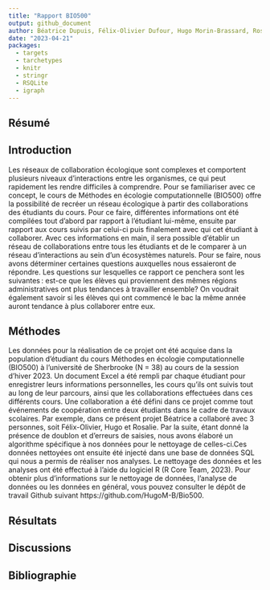 ```yaml
---
title: "Rapport BIO500"
output: github_document
author: Béatrice Dupuis, Félix-Olivier Dufour, Hugo Morin-Brassard, Rosalie Gagnon <br>
date: "2023-04-21" 
packages:
  - targets
  - tarchetypes
  - knitr
  - stringr
  - RSQLite
  - igraph
---
```



## Résumé 

## Introduction 

Les réseaux de collaboration écologique sont complexes et comportent plusieurs niveaux d’interactions entre les organismes, ce qui peut rapidement les rendre difficiles à comprendre. Pour se familiariser avec ce concept, le cours de Méthodes en écologie computationnelle (BIO500) offre la possibilité de recréer un réseau écologique à partir des collaborations des étudiants du cours. Pour ce faire, différentes informations ont été compilées tout d’abord par rapport à l’étudiant lui-même, ensuite par rapport aux cours suivis par celui-ci puis finalement avec qui cet étudiant à collaborer. Avec ces informations en main, il sera possible d’établir un réseau de collaborations entre tous les étudiants et de le comparer à un réseau d’interactions au sein d’un écosystèmes naturels. Pour se faire, nous avons déterminer certaines questions auxquelles nous essaieront de répondre. Les questions sur lesquelles ce rapport ce penchera sont les suivantes : est-ce que les élèves qui proviennent des mêmes régions administratives ont plus tendances à travailler ensemble? On voudrait également savoir si les élèves qui ont commencé le bac la même année auront tendance à plus collaborer entre eux. 

## Méthodes

Les données pour la réalisation de ce projet ont été acquise dans la population d’étudiant du cours Méthodes en écologie computationnelle (BIO500) à l’université de Sherbrooke (N = 38) au cours de la session d’hiver 2023. Un document Excel a été rempli par chaque étudiant pour enregistrer leurs informations personnelles, les cours qu'ils ont suivis tout au long de leur parcours, ainsi que les collaborations effectuées dans ces différents cours. Une collaboration a été défini dans ce projet comme tout événements de coopération entre deux étudiants dans le cadre de travaux scolaires. Par exemple, dans ce présent projet Béatrice a collaboré avec 3 personnes, soit Félix-Olivier, Hugo et Rosalie. Par la suite, étant donné la présence de doublon et d’erreurs de saisies, nous avons élaboré un algorithme spécifique à nos données pour le nettoyage de celles-ci.Ces données nettoyées ont ensuite été injecté dans une base de données SQL qui nous a permis de réaliser nos analyses. Le nettoyage des données et les analyses ont été effectué à l’aide du logiciel R (R Core Team, 2023). Pour obtenir plus d'informations sur le nettoyage de données, l'analyse de données ou les données en général, vous pouvez consulter le dépôt de travail Github suivant https://github.com/HugoM-B/Bio500. 

## Résultats

## Discussions 

## Bibliographie 



